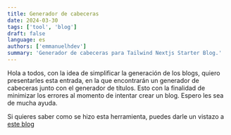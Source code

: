 ```yaml
---
title: Generador de cabeceras
date: 2024-03-30
tags: ['tool', 'blog']
draft: false
language: es
authors: ['emmanuelhdev']
summary: 'Generador de cabeceras para Tailwind Nextjs Starter Blog.'
---
```


Hola a todos, con la idea de simplificar la generación de los blogs, quiero presentarles esta entrada, en la que encontrarán un generador de cabeceras junto con el generador de títulos. Esto con la finalidad de minimizar los errores al momento de intentar crear un blog. Espero les sea de mucha ayuda.

Si quieres saber como se hizo esta herramienta, puedes darle un vistazo a [este blog](https://emmanuelh.dev/blog/how-to-create-a-new-file-in-github-using-a-customized-url)

<HeaderGenerator />
